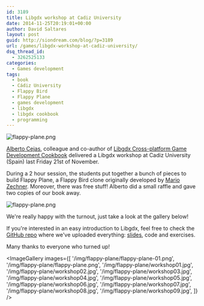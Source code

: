 ```yaml
---
id: 3189
title: Libgdx workshop at Cadiz University
date: 2014-11-25T20:19:01+00:00
author: David Saltares
layout: post
guid: http://siondream.com/blog/?p=3189
url: /games/libgdx-workshop-at-cadiz-university/
dsq_thread_id:
  - 3262525133
categories:
  - Games development
tags:
  - book
  - Cádiz University
  - Flappy Bird
  - Flappy Plane
  - games development
  - libgdx
  - libgdx cookbook
  - programming
---
```


![flappy-plane.png](/img/flappy-plane/flappy-plane.png)

[Alberto Cejas](https://twitter.com/omniyo), colleague and co-author of [Libgdx Cross-platform Game Development Cookbook](https://www.packtpub.com/game-development/libgdx-cross-platform-game-development-cookbook) delivered a Libgdx workshop at Cadiz University (Spain) last Friday 21st of November.

During a 2 hour session, the students put together a bunch of pieces to build Flappy Plane, a Flappy Bird clone originally developed by [Mario Zechner](https://twitter.com/badlogicgames). Moreover, there was free stuff! Alberto did a small raffle and gave two copies of our book away.

![flappy-plane.png](/img/flappy-plane/flappy-plane-01.png)

We're really happy with the turnout, just take a look at the gallery below!

If you're interested in an easy introduction to Libgdx, feel free to check the [GitHub repo](https://github.com/AlbertoCejas/flappybird_workshop) where we've uploaded everything: [slides](https://github.com/AlbertoCejas/flappybird_workshop/blob/master/slides/slides_english.pdf?raw=true), code and exercises.

Many thanks to everyone who turned up!

<ImageGallery
  images={[
    '/img/flappy-plane/flappy-plane-01.png',
    '/img/flappy-plane/flappy-plane.png',
    '/img/flappy-plane/workshop01.jpg',
    '/img/flappy-plane/workshop02.jpg',
    '/img/flappy-plane/workshop03.jpg',
    '/img/flappy-plane/workshop04.jpg',
    '/img/flappy-plane/workshop05.jpg',
    '/img/flappy-plane/workshop06.jpg',
    '/img/flappy-plane/workshop07.jpg',
    '/img/flappy-plane/workshop08.jpg',
    '/img/flappy-plane/workshop09.jpg',
  ]}
/>
